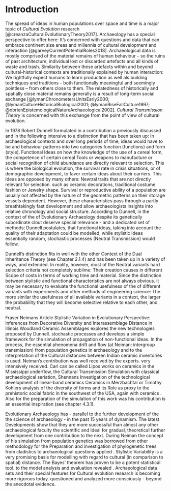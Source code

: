 # Introduction {#introduction}

The spread of ideas in human populations over space and time is a major topic of *Cultural Evolution* research [@creanzaCulturalEvolutionaryTheory2017]. Archaeology has a special perspective to offer here: It's concerned with questions and data that can embrace continent size areas and millennia of cultural development and interaction [@garveyCurrentPotentialRoles2018]. Archaeological data is mostly comprised of the material remains of human behaviour -- so the ruins of past architecture, individual lost or discarded artefacts and all kinds of waste and trash. Similarity between these artefacts within and beyond cultural-historical contexts are traditionally explained by human interaction: We rightfully expect humans to learn production as well als building techniques and traditions  -- both functionally meaningful and seemingly pointless -- from others close to them. The relatedness of historically and spatially close material remains generally is a result of long-term social exchange [@lymanChronometersUnitsEarly2000; @lymanCultureHistoricalBiological2001; @lymanRiseFallCulture1997; @obrienEpistemologicalNatureArchaeological2002]. *Cultural Transmission Theory* is concerned with this exchange from the point of view of cultural evolution. 

In 1978 Robert Dunnell formulated in a contribution a previously discussed and in the following intensive to a distinction that has been taken up: In archaeological contexts and over long periods of time, ideas would have to be and behaviour patterns into two categories function (functions) and form (style). Functional Ideas on how the knowledge of the use of a cereal form, the competence of certain cereal Tools or weapons to manufacture or social recognition of child abundance are directly relevant to selection. This is where the biological evolution, the survival rate in crisis situations, or of demographic development, to favor certain ideas about their carriers. This Ideas are opposed by many others: Newtral traits that are not directly relevant for selection. such as ceramic decorations, traditional costume fashion or Jewelry shape. Survival or reproductive ability of a population are usually not affected by the nature of the geometric patterns on their storage vessels dependent. However, these characteristics pass through a partly breathtakingly fast development and allow archaeologists insights into relative chronology and social structure. According to Dunnell, in the context of the of Evolutionary Archaeology despite its genetically subordinate clout deserve special relevance - and a dedicated set of methods: Dunnell postulates, that functional ideas, taking into account the quality of their adaptation could be modelled, while stylistic Ideas essentially random, stochastic processes (Neutral Transmission) would follow. 

Dunnell's distinction fits in well with the other Context of the Dual Inheritance Theory (see Chapter 2.1.4) and has been taken up in a variety of ways, and extended. In reality, however, most of the Neutral variants hard selection criteria not completely sublime: Their creation causes in different Scope of costs in terms of working time and material. Since the distinction between stylistic and functional characteristics are not always obvious. it may be necessary to evaluate the functional usefulness of the of different variants with experiments and other methods of engineering science: The more similar the usefulness of all available variants in a context, the larger the probability that they will become selective relative to each other, and neutral. 

Fraser Neimans Article Stylistic Variation in Evolutionary Perspective: Inferences from Decorative Diversity and Interassemblage Distance in Illinois Woodland Ceramic Assemblages explores the new technologies proposed by Dunnell. stochastic processes and develops a simple framework for the simulation of propagation of non-functional ideas. In the process, the essential phenomena drift and flow (at Neiman: intergroup transmission) from population genetics in archaeology and to the interpretation of the Cultural distances between Indian ceramic inventories is used. Neiman's contribution was well received by the experts. very intensively received. Carl can be called Lipos works on ceramics in the Mississippi underflow, the Cultural Transmission Simulation with classical archaeological seriation, Shennans Investigation of the technological development of linear-band ceramics Ceramics in Merzbachtal or Timothy Kohlers analysis of the diversity of forms and its Role as proxy to the prehistoric social fabric in the southwest of the USA, again with ceramics . Also for the preparation of the simulation of this work was his contribution is an essential inspiration (see chapter 4.3.1). 

Evolutionary Archaeology has - parallel to the further development of the the science of archaeology - in the past 15 years of dynamism. The latest Developments show that they are more successful than almost any other archaeological faculty the scientific and Ideal for gradual, theoretical further development from one contribution to the next. During Neiman the concept of his simulation from population genetics was borrowed from other methodology for the Preparation and investigation of phylogenetic trees from cladistics to archaeological questions applied . Stylistic Variability is a very promising basis for modelling with regard to cultural (in comparison to spatial) distance. The Bayes' theorem has proven to be a potent statistical tool. to the model analysis and evaluation revealed . Archaeological data sets and their special features for Cultural evolution research is becoming more rigorous today. questioned and analyzed more consciously - beyond the anecdotal evidence.  

